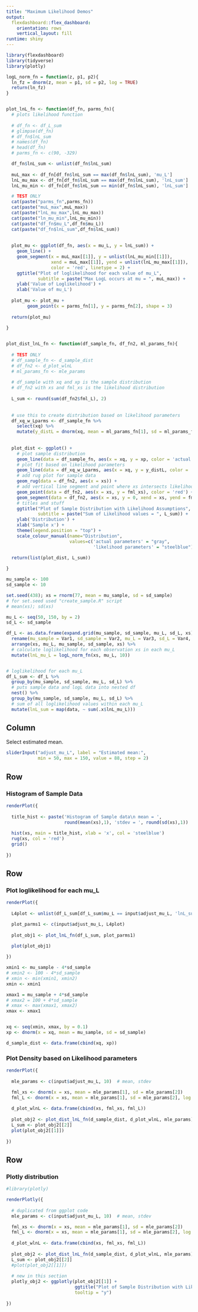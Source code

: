 ```yaml
---
title: "Maximum Likelihood Demos"
output: 
  flexdashboard::flex_dashboard:
    orientation: rows
    vertical_layout: fill
runtime: shiny
---
```


```r
library(flexdashboard)
library(tidyverse)
library(plotly)
```



```r


logL_norm_fn = function(z, p1, p2){
  ln_fz = dnorm(z, mean = p1, sd = p2, log = TRUE)
  return(ln_fz)
}


plot_lnL_fn <- function(df_fn, parms_fn){
  # plots likelihood function
  
  # df_fn <- df_L_sum
  # glimpse(df_fn)
  # df_fn$lnL_sum
  # names(df_fn)
  # head(df_fn)
  # parms_fn <- c(90, -329)

  df_fn$lnL_sum <- unlist(df_fn$lnL_sum)
  
  muL_max <- df_fn[df_fn$lnL_sum == max(df_fn$lnL_sum), 'mu_L']
  lnL_mu_max <- df_fn[df_fn$lnL_sum == max(df_fn$lnL_sum), 'lnL_sum']
  lnL_mu_min <- df_fn[df_fn$lnL_sum == min(df_fn$lnL_sum), 'lnL_sum']

  # TEST ONLY
  cat(paste("parms_fn",parms_fn))
  cat(paste("muL_max",muL_max))
  cat(paste("lnL_mu_max",lnL_mu_max))
  cat(paste("ln_mu_min",lnL_mu_min))
  cat(paste("df_fn$mu_L",df_fn$mu_L))
  cat(paste("df_fn$lnL_sum",df_fn$lnL_sum))
  
  
  plot_mu <- ggplot(df_fn, aes(x = mu_L, y = lnL_sum)) +
    geom_line() + 
    geom_segment(x = muL_max[[1]], y = unlist(lnL_mu_min[[1]]), 
                 xend = muL_max[[1]], yend = unlist(lnL_mu_max[[1]]), 
                 color = 'red', linetype = 2) + 
    ggtitle("Plot of loglikelihood for each value of mu_L", 
            subtitle = paste("Max LogL occurs at mu = ", muL_max)) + 
    ylab('Value of Loglikelihood') + 
    xlab('Value of mu_L')
  
  plot_mu <- plot_mu +
        geom_point(x = parms_fn[1], y = parms_fn[2], shape = 3)
  
  return(plot_mu)
  
}


plot_dist_lnL_fn <- function(df_sample_fn, df_fn2, ml_params_fn){
  
  # TEST ONLY
  # df_sample_fn <- d_sample_dist
  # df_fn2 <- d_plot_wlnL
  # ml_params_fn <- mle_params
  
  # df_sample with xq and xp is the sample distribution
  # df_fn2 with xs and fml_xs is the likelihood distribution
  
  L_sum <- round(sum(df_fn2$fml_L), 2)
  
  
  # use this to create distribution based on likelihood parameters
  df_xq_w_Lparms <- df_sample_fn %>% 
    select(xq) %>% 
    mutate(y_distL = dnorm(xq, mean = ml_params_fn[1], sd = ml_params_fn[2]))
  
  
  plot_dist <- ggplot() +
    # plot sample distribution
    geom_line(data = df_sample_fn, aes(x = xq, y = xp, color = 'actual parameters')) +  # 'gray'
    # plot fit based on likelihood parameters 
    geom_line(data = df_xq_w_Lparms, aes(x = xq, y = y_distL, color = 'likelihood parameters'), size = 1) +  # 'steelblue'
    # add rug plot for sample data
    geom_rug(data = df_fn2, aes(x = xs)) + 
    # add vertical line segment and point where xs intersects likelihood distribution
    geom_point(data = df_fn2, aes(x = xs, y = fml_xs), color = 'red') + 
    geom_segment(data = df_fn2, aes(x = xs, y = 0, xend = xs, yend = fml_xs, color = 'actual parameters'), linetype = 2) + 
    # titles and stuff
    ggtitle("Plot of Sample Distribution with Likelihood Assumptions", 
            subtitle = paste("Sum of Likelihood values = ", L_sum)) +
    ylab('Distribution') + 
    xlab('Sample x') + 
    theme(legend.position = "top") + 
    scale_colour_manual(name="Distribution",
                        values=c('actual parameters' = "gray", 
                                 'likelihood parameters' = "steelblue")) 

  return(list(plot_dist, L_sum))
  
}


```


```r
mu_sample <- 100
sd_sample <- 10

set.seed(438); xs = rnorm(77, mean = mu_sample, sd = sd_sample)
# for set.seed used "create_sample.R" script
# mean(xs); sd(xs)

```


```r

mu_L <- seq(50, 150, by = 2)
sd_L <- sd_sample

df_L <- as.data.frame(expand.grid(mu_sample, sd_sample, mu_L, sd_L, xs)) %>% 
  rename(mu_sample = Var1, sd_sample = Var2, mu_L = Var3, sd_L = Var4, xs = Var5) %>% 
  arrange(xs, mu_L, mu_sample, sd_sample, xs) %>% 
  # calculate loglikelihood for each observation xs in each mu_L
  mutate(lnL_mu_L = logL_norm_fn(xs, mu_L, 10))


# loglikelihood for each mu_L
df_L_sum <- df_L %>% 
  group_by(mu_sample, sd_sample, mu_L, sd_L) %>% 
  # puts sample data and logL data into nested df
  nest() %>% 
  group_by(mu_sample, sd_sample, mu_L, sd_L) %>% 
  # sum of all loglikelihood values within each mu_L
  mutate(lnL_sum = map(data, ~ sum(.x$lnL_mu_L)))

```


Column {.sidebar}
-----------------------------------------------------------------------

Select estimated mean.

```r
sliderInput("adjust_mu_L", label = "Estimated mean:",
            min = 50, max = 150, value = 88, step = 2)
```




Row
-----------------------------------------------------------------------

### Histogram of Sample Data

```r

renderPlot({
  
  title_hist <- paste('Histogram of Sample data\n mean = ', 
                      round(mean(xs),1), 'stdev = ', round(sd(xs),1))
  
  hist(xs, main = title_hist, xlab = 'x', col = 'steelblue')
  rug(xs, col = 'red')
  grid()
  
})

```


Row
-----------------------------------------------------------------------

### Plot loglikelihood for each mu_L

```r
renderPlot({
  
  L4plot <- unlist(df_L_sum[df_L_sum$mu_L == input$adjust_mu_L, 'lnL_sum'])

  plot_parms1 <- c(input$adjust_mu_L, L4plot)
  
  plot_obj1 <- plot_lnL_fn(df_L_sum, plot_parms1)

  plot(plot_obj1)
  
})

```

```r

xmin1 <- mu_sample - 4*sd_sample
# xmin2 <- 100 - 4*sd_sample
# xmin <- min(xmin1, xmin2)
xmin <- xmin1

xmax1 = mu_sample + 4*sd_sample
# xmax2 = 100 + 4*sd_sample
# xmax <- max(xmax1, xmax2)
xmax <- xmax1


xq <- seq(xmin, xmax, by = 0.1)
xp <- dnorm(x = xq, mean = mu_sample, sd = sd_sample)

d_sample_dist <- data.frame(cbind(xq, xp))

```


### Plot Density based on Likelihood parameters

```r

renderPlot({
  
  mle_params <- c(input$adjust_mu_L, 10)  # mean, stdev

  fml_xs <- dnorm(x = xs, mean = mle_params[1], sd = mle_params[2])
  fml_L <- dnorm(x = xs, mean = mle_params[1], sd = mle_params[2], log = TRUE)
  
  d_plot_wlnL <- data.frame(cbind(xs, fml_xs, fml_L))
  
  plot_obj2 <- plot_dist_lnL_fn(d_sample_dist, d_plot_wlnL, mle_params)
  L_sum <- plot_obj2[[2]]
  plot(plot_obj2[[1]])
  
})


```


Row
-----------------------------------------------------------------------

### Plotly distribution

```r

#library(plotly)

renderPlotly({
  
  # duplicated from ggplot code
  mle_params <- c(input$adjust_mu_L, 10)  # mean, stdev

  fml_xs <- dnorm(x = xs, mean = mle_params[1], sd = mle_params[2])
  fml_L <- dnorm(x = xs, mean = mle_params[1], sd = mle_params[2], log = TRUE)
  
  d_plot_wlnL <- data.frame(cbind(xs, fml_xs, fml_L))
  
  plot_obj2 <- plot_dist_lnL_fn(d_sample_dist, d_plot_wlnL, mle_params)
  L_sum <- plot_obj2[[2]]
  #plot(plot_obj2[[1]])
  
  # new in this section
  plotly_obj2 <- ggplotly(plot_obj2[[1]] +
                          ggtitle("Plot of Sample Distribution with Likelihood Assumptions"), 
                          tooltip = "y")
  
})

```


